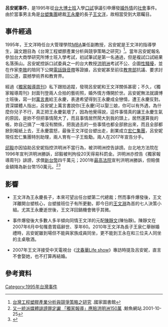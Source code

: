 {{Infobox Historical Event
|Event_Name     = 呂安妮事件
|Image_Name     = 
|Image_Caption  = 
|Participants   = 王文洋、呂安妮
|Location       = {{ROC-TW}}
|Date           = {{Start date|1995||}} 
|Result         =
|Effect         =
|URL            = 
}}
'''呂安妮事件'''，是1995年從[[台大|台大]][[博士班|博士班]]入學[[口試|口試]]爭議引申爆發[[婚外情|婚外情]]的[[社會|社會]]事件。由於當事男主角是[[台塑集團|台塑集團]]總裁[[王永慶|王永慶]]的長子[[王文洋|王文洋]]，故相當受到大眾矚目。

==事件經過==

1995年，王文洋時任台大管理學院[[MBA|MBA]]兼任副教授，呂安妮是王文洋的指導學生，論文題目為《台灣工程塑膠產業分析與競爭策略之研究》<ref>[http://aleweb.ncl.edu.tw/F/F32Q9XJ9UVL6YRRQRM6JA96TYAUQ65Q4IAMPSMT2SL57JURATF-53678?func=find-b&request=%E5%8F%B0%E7%81%A3%E5%B7%A5%E7%A8%8B%E5%A1%91%E8%86%A0%E7%94%A2%E6%A5%AD%E5%88%86%E6%9E%90%E8%88%87%E7%AB%B6%E7%88%AD%E7%AD%96%E7%95%A5%E4%B9%8B%E7%A0%94%E7%A9%B6&find_code=WTI&adjacent=Y&local_base=&filter_code_1=WLN&filter_request_1=&filter_code_2=WYR&filter_request_2=&filter_code_3=WYR&filter_request_3=&filter_code_4=WMY&filter_request_4=&filter_code_5=WSL&filter_request_5=&x=61&y=13 台灣工程塑膠產業分析與競爭策略之研究] {{Wayback|url=http://aleweb.ncl.edu.tw/F/F32Q9XJ9UVL6YRRQRM6JA96TYAUQ65Q4IAMPSMT2SL57JURATF-53678?func=find-b&request=%E5%8F%B0%E7%81%A3%E5%B7%A5%E7%A8%8B%E5%A1%91%E8%86%A0%E7%94%A2%E6%A5%AD%E5%88%86%E6%9E%90%E8%88%87%E7%AB%B6%E7%88%AD%E7%AD%96%E7%95%A5%E4%B9%8B%E7%A0%94%E7%A9%B6&find_code=WTI&adjacent=Y&local_base=&filter_code_1=WLN&filter_request_1=&filter_code_2=WYR&filter_request_2=&filter_code_3=WYR&filter_request_3=&filter_code_4=WMY&filter_request_4=&filter_code_5=WSL&filter_request_5=&x=61&y=13 |date=20180827075336 }}.國家圖書館</ref>。當年呂安妮報名參加台大商學研究所博士班入學考試，初試筆試是第一名通過，但是複試口試結果名落孫山。呂安妮控訴口試委員之一的台大教授[[洪明洲|洪明洲]]考試不公、企圖[[性騷擾|性騷擾]]，並在作家[[李敖|李敖]]的陪同下公開[[電話|電話]][[錄音帶|錄音帶]]等證據，呂安妮甚至前往[[中華民國教育部|教育部]]抗議、要求討回公道，震撼學術界和教育界。

經過《[[獨家報導周刊|獨家報導周刊]]》私下跟拍追蹤，發現呂安妮和王文洋關係甚密；不久，《獨家報導周刊》封面刊登兩人合拍的藝術照，婚外情方傳開於世。呂安妮無法就讀博士班後，寫一封[[萬言書|萬言書]]給王永慶，表達希望得到王永慶成全戀情，遭王永慶反對。資深媒體人指出，呂安妮上萬言書說你(王永慶)可以娶三娘，你可以有外遇，為什麼你兒子不行，真正把王永慶氣壞了，因為他覺得說，這件事情真的讓王永慶生氣的原因，是妳不但把事情鬧大了，而且事情居然鬧大到我的頭上，居然還算我的帳，妳自己搞了一堆沒有關係，把我過去的一些事情也都全部掀出來，而且全部都掀到報紙上去，王永慶震怒，最後王文洋從台塑出走，創業成立[[宏仁集團|宏仁集團]]，呂安妮現任宏仁集團特別助理，兩人育有一子王銓勱。兩人在2017年宣告分手。

[[邱毅|邱毅]]亦因協助呂安妮指控洪明洲不當行為，被洪明洲控告誹謗。台北地方法院在1996年宣判洪明洲勝訴，邱毅被判拘役20天得易科罰金。洪明洲亦控告《獨家報導周刊》誹謗，求償[[新台幣|新台幣]]四千萬元；2001年[[最高法院|最高法院]]宣判洪明洲勝訴，但賠償金額降為新台幣150萬元。<ref>[http://www.hi-on.org.tw/bulletins.jsp?b_ID=47457 又一統派媒體誹謗罪定讞 「獨家報導」應賠洪明洲150萬] {{Wayback|url=http://www.hi-on.org.tw/bulletins.jsp?b_ID=47457 |date=20180827005536 }}.鯨魚網站.2001-10-25</ref><ref>{{Cite web |url=http://ccs.nccu.edu.tw/UPLOAD_FILES/HISTORY_PAPER_FILES/38_1.pdf |title=台灣媒體誹謗判決趨勢研究：一個歷時性的分析 |accessdate=2008-10-19 |archive-date=2011-05-16 |archive-url=https://web.archive.org/web/20110516073919/http://ccs.nccu.edu.tw/UPLOAD_FILES/HISTORY_PAPER_FILES/38_1.pdf |dead-url=yes }}</ref>

==影響==
*王文洋為王永慶長子，本來可望出任台塑第二代總裁；然而事件爆發後，王文洋離開台塑核心，台塑接班位子有所更動，即今日的[[王文淵|王文淵]]為首的七人決策小組。尤其王永慶逝世後，王文洋回鍋機會微乎其微。

*事件爆發後大多數人多半傾向同情王文洋的元配[[陳靜文|陳靜文]](陳怡靜)。陳靜文在2007年6月中旬罹患胃癌辭世、享年60。2010年王文洋為長子王泉仁舉辦婚禮時，呂安妮雖到場但不能與家族成員同坐，更不能到王永在和三位夫人同坐的主桌敬酒。

*2007年王文洋接受中天電視台《[[沈春華Life_show|沈春華Life show]]》專訪時提及呂安妮，直言不會娶她，也不打算再結婚。

==參考資料==
{{reflist}}

[[Category:1995年台灣事件|Category:1995年台灣事件]]